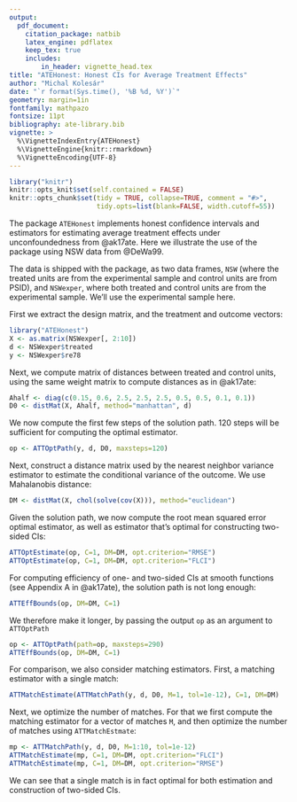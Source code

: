 ```yaml
---
output:
  pdf_document:
    citation_package: natbib
    latex_engine: pdflatex
    keep_tex: true
    includes:
        in_header: vignette_head.tex
title: "ATEHonest: Honest CIs for Average Treatment Effects"
author: "Michal Kolesár"
date: "`r format(Sys.time(), '%B %d, %Y')`"
geometry: margin=1in
fontfamily: mathpazo
fontsize: 11pt
bibliography: ate-library.bib
vignette: >
  %\VignetteIndexEntry{ATEHonest}
  %\VignetteEngine{knitr::rmarkdown}
  %\VignetteEncoding{UTF-8}
---
```


```r
library("knitr")
knitr::opts_knit$set(self.contained = FALSE)
knitr::opts_chunk$set(tidy = TRUE, collapse=TRUE, comment = "#>",
                      tidy.opts=list(blank=FALSE, width.cutoff=55))
```

The package `ATEHonest` implements honest confidence intervals and estimators
for estimating average treatment effects under unconfoundedness from @ak17ate.
Here we illustrate the use of the package using NSW data from @DeWa99.

The data is shipped with the package, as two data frames, `NSW` (where the
treated units are from the experimental sample and control units are from PSID),
and `NSWexper`, where both treated and control units are from the experimental
sample. We'll use the experimental sample here.

First we extract the design matrix, and the treatment and outcome vectors:

```r
library("ATEHonest")
X <- as.matrix(NSWexper[, 2:10])
d <- NSWexper$treated
y <- NSWexper$re78
```

Next, we compute matrix of distances between treated and control units, using
the same weight matrix to compute distances as in @ak17ate:
```r
Ahalf <- diag(c(0.15, 0.6, 2.5, 2.5, 2.5, 0.5, 0.5, 0.1, 0.1))
D0 <- distMat(X, Ahalf, method="manhattan", d)
```

We now compute the first few steps of the solution path. 120 steps will be
sufficient for computing the optimal estimator.

```r
op <- ATTOptPath(y, d, D0, maxsteps=120)
```

Next, construct a distance matrix used by the nearest neighbor variance
estimator to estimate the conditional variance of the outcome. We use
Mahalanobis distance:

```r
DM <- distMat(X, chol(solve(cov(X))), method="euclidean")
```

Given the solution path, we now compute the root mean squared error optimal
estimator, as well as estimator that's optimal for constructing two-sided CIs:

```r
ATTOptEstimate(op, C=1, DM=DM, opt.criterion="RMSE")
ATTOptEstimate(op, C=1, DM=DM, opt.criterion="FLCI")
```

For computing efficiency of one- and two-sided CIs at smooth functions (see
Appendix A in @ak17ate), the solution path is not long enough:

```r
ATTEffBounds(op, DM=DM, C=1)
```
We therefore make it longer, by passing the output `op` as an argument to `ATTOptPath`

```r
op <- ATTOptPath(path=op, maxsteps=290)
ATTEffBounds(op, DM=DM, C=1)
```

For comparison, we also consider matching estimators. First, a matching
estimator with a single match:
```r
ATTMatchEstimate(ATTMatchPath(y, d, D0, M=1, tol=1e-12), C=1, DM=DM)
```

Next, we optimize the number of matches. For that we first compute the matching
estimator for a vector of matches `M`, and then optimize the number of matches
using `ATTMatchEstmate`:
```r
mp <- ATTMatchPath(y, d, D0, M=1:10, tol=1e-12)
ATTMatchEstimate(mp, C=1, DM=DM, opt.criterion="FLCI")
ATTMatchEstimate(mp, C=1, DM=DM, opt.criterion="RMSE")
```

We can see that a single match is in fact optimal for both estimation and
construction of two-sided CIs.
